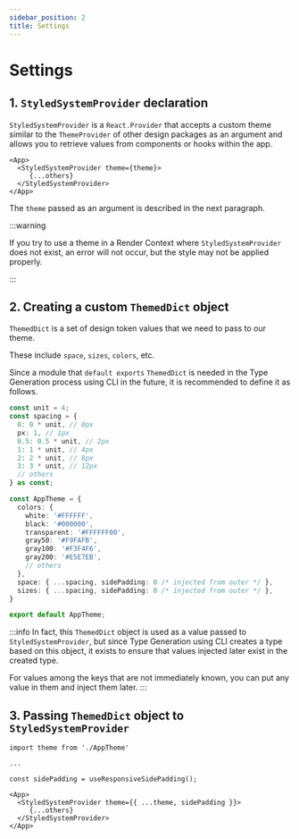 ```yaml
---
sidebar_position: 2
title: Settings
---
```


# Settings

## 1. `StyledSystemProvider` declaration

`StyledSystemProvider` is a `React.Provider` that accepts a custom theme similar to the `ThemeProvider` of other design packages as an argument and allows you to retrieve values from components or hooks within the app.

```tsx title="App.tsx"
<App>
  <StyledSystemProvider theme={theme}>
     {...others}
  </StyledSystemProvider>
</App>
```

The `theme` passed as an argument is described in the next paragraph.

:::warning

If you try to use a theme in a Render Context where `StyledSystemProvider` does not exist, an error will not occur, but the style may not be applied properly.

:::

## 2. Creating a custom `ThemedDict` object

`ThemedDict` is a set of design token values that we need to pass to our theme.

These include `space`, `sizes`, `colors`, etc.

Since a module that `default exports` `ThemedDict` is needed in the Type Generation process using CLI in the future, it is recommended to define it as follows.

```ts title="Theme.ts"
const unit = 4;
const spacing = {
  0: 0 * unit, // 0px
  px: 1, // 1px
  0.5: 0.5 * unit, // 2px
  1: 1 * unit, // 4px
  2: 2 * unit, // 8px
  3: 3 * unit, // 12px
  // others
} as const;

const AppTheme = {
  colors: {
    white: '#FFFFFF',
    black: '#000000',
    transparent: '#FFFFFF00',
    gray50: '#F9FAFB',
    gray100: '#F3F4F6',
    gray200: '#E5E7EB',
    // others
  },
  space: { ...spacing, sidePadding: 0 /* injected from outer */ },
  sizes: { ...spacing, sidePadding: 0 /* injected from outer */ },
}

export default AppTheme;
```

:::info
In fact, this `ThemedDict` object is used as a value passed to `StyledSystemProvider`,
but since Type Generation using CLI creates a type based on this object,
it exists to ensure that values injected later exist in the created type.

For values among the keys that are not immediately known, you can put any value in them and inject them later.
:::

## 3. Passing `ThemedDict` object to `StyledSystemProvider`

```tsx title="App.tsx"
import theme from './AppTheme'

...

const sidePadding = useResponsiveSidePadding();

<App>
  <StyledSystemProvider theme={{ ...theme, sidePadding }}>
     {...others}
  </StyledSystemProvider>
</App>
```